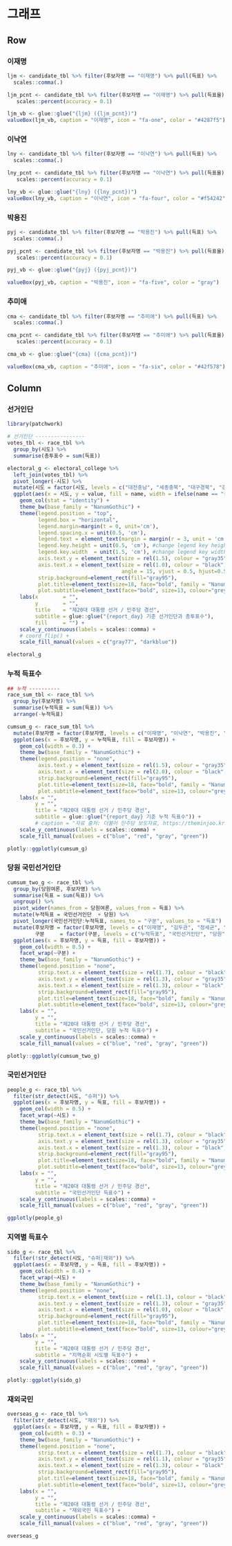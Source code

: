 
그래프
=================================================================================================


Row
-------------------------------------------------------------------------------

###  이재명

```r
ljm <- candidate_tbl %>% filter(후보자명 == "이재명") %>% pull(득표) %>% 
  scales::comma(.)

ljm_pcnt <- candidate_tbl %>% filter(후보자명 == "이재명") %>% pull(득표율) %>% 
   scales::percent(accuracy = 0.1)

ljm_vb <- glue::glue("{ljm} ({ljm_pcnt})")
valueBox(ljm_vb, caption = "이재명", icon = "fa-one", color = "#4287f5")
```

### 이낙연

```r
lny <- candidate_tbl %>% filter(후보자명 == "이낙연") %>% pull(득표) %>% 
  scales::comma(.)

lny_pcnt <- candidate_tbl %>% filter(후보자명 == "이낙연") %>% pull(득표율) %>% 
   scales::percent(accuracy = 0.1)

lny_vb <- glue::glue("{lny} ({lny_pcnt})")
valueBox(lny_vb, caption = "이낙연", icon = "fa-four", color = "#f54242")
```

### 박용진 

```r
pyj <- candidate_tbl %>% filter(후보자명 == "박용진") %>% pull(득표) %>% 
  scales::comma(.)

pyj_pcnt <- candidate_tbl %>% filter(후보자명 == "박용진") %>% pull(득표율) %>% 
   scales::percent(accuracy = 0.1)

pyj_vb <- glue::glue("{pyj} ({pyj_pcnt})")

valueBox(pyj_vb, caption = "박용진", icon = "fa-five", color = "gray")
```

### 추미애 

```r
cma <- candidate_tbl %>% filter(후보자명 == "추미애") %>% pull(득표) %>% 
  scales::comma(.)

cma_pcnt <- candidate_tbl %>% filter(후보자명 == "추미애") %>% pull(득표율) %>% 
   scales::percent(accuracy = 0.1)

cma_vb <- glue::glue("{cma} ({cma_pcnt})")

valueBox(cma_vb, caption = "추미애", icon = "fa-six", color = "#42f578")
```


Column {.tabset  .tabset-fade}
-------------------------------------------------------------------------------

### 선거인단


```r
library(patchwork)

# 선거인단 ----------------
votes_tbl <- race_tbl %>% 
  group_by(시도) %>% 
  summarise(총투표수 = sum(득표))

electoral_g <- electoral_college %>% 
  left_join(votes_tbl) %>% 
  pivot_longer(-시도) %>%  
  mutate(시도 = factor(시도, levels = c("대전충남", "세종충북", "대구경북", "강원", "1차 슈퍼데이", "광주전남", "전북", "제주", "부울경", "인천", "2차 슈퍼데이", "경기", "재외국민"))) %>% 
  ggplot(aes(x = 시도, y = value, fill = name, width = ifelse(name == "총투표수", 0.3, 0.5))) +
    geom_col(stat = "identity") +
    theme_bw(base_family = "NanumGothic") +
    theme(legend.position = "top",
          legend.box = "horizontal",
          legend.margin=margin(t = 0, unit='cm'),
          legend.spacing.x = unit(0.5, 'cm'),
          legend.text = element_text(margin = margin(r = 3, unit = 'cm')),
          legend.key.height = unit(0.5, 'cm'), #change legend key height
          legend.key.width  = unit(1.5, 'cm'), #change legend key width
          axis.text.y = element_text(size = rel(1.5), colour = "gray35", family = "NanumBarunpen", face="bold"),
          axis.text.x = element_text(size = rel(1.0), colour = "black", family = "NanumBarunpen", face="bold",
                                     angle = 15, vjust = 0.5, hjust=0.5),
          strip.background=element_rect(fill="gray95"),
          plot.title=element_text(size=18, face="bold", family = "NanumBarunpen"),
          plot.subtitle=element_text(face="bold", size=13, colour="grey10", family = "NanumBarunpen")) +
    labs(x        = "",
         y        = "",
         title    = "제20대 대통령 선거 / 민주당 경선",
         subtitle = glue::glue("{report_day} 기준 선거인단과 총투표수"),
         fill     = "") +
    scale_y_continuous(labels = scales::comma) +
    # coord_flip() +
    scale_fill_manual(values = c("gray77", "darkblue"))

electoral_g
```

### 누적 득표수


```r

## 누적 ----------
race_sum_tbl <- race_tbl %>% 
  group_by(후보자명) %>% 
  summarise(누적득표 = sum(득표)) %>% 
  arrange(-누적득표)

cumsum_g <- race_sum_tbl %>% 
  mutate(후보자명 = factor(후보자명, levels = c("이재명", "이낙연", "박용진", "추미애"))) %>% 
  ggplot(aes(x = 후보자명, y = 누적득표, fill = 후보자명)) +
    geom_col(width = 0.3) +
    theme_bw(base_family = "NanumGothic") +
    theme(legend.position = "none",
          axis.text.y = element_text(size = rel(1.5), colour = "gray35", family = "NanumBarunpen", face="bold"),
          axis.text.x = element_text(size = rel(2.0), colour = "black", family = "NanumBarunpen", face="bold"),
          strip.background=element_rect(fill="gray95"),
          plot.title=element_text(size=18, face="bold", family = "NanumBarunpen"),
          plot.subtitle=element_text(face="bold", size=13, colour="grey10", family = "NanumBarunpen")) +
    labs(x = "",
         y = "",
         title = "제20대 대통령 선거 / 민주당 경선",
         subtitle = glue::glue("{report_day} 기준 누적 득표수")) +
         # caption = "자료 출처: 더불어 민주당 보도자료, https://theminjoo.kr/board/lists/presskit") +
    scale_y_continuous(labels = scales::comma) +
    scale_fill_manual(values = c("blue", "red", "gray", "green"))

plotly::ggplotly(cumsum_g)
```

### 당원 국민선거인단


```r

cumsum_two_g <- race_tbl %>% 
  group_by(당원여론, 후보자명) %>% 
  summarise(득표 = sum(득표)) %>% 
  ungroup() %>% 
  pivot_wider(names_from = 당원여론, values_from = 득표) %>% 
  mutate(누적득표 = 국민선거인단  + 당원) %>% 
  pivot_longer(국민선거인단:누적득표, names_to = "구분", values_to = "득표") %>% 
  mutate(후보자명 = factor(후보자명, levels = c("이재명", "김두관", "정세균", "이낙연", "박용진", "추미애")),
         구분     = factor(구분, levels = c("누적득표", "국민선거인단", "당원", "재외국민"))) %>% 
  ggplot(aes(x = 후보자명, y = 득표, fill = 후보자명)) +
    geom_col(width = 0.5) +
    facet_wrap(~구분) +
    theme_bw(base_family = "NanumGothic") +
    theme(legend.position = "none",
          strip.text.x = element_text(size = rel(1.7), colour = "black", family = "NanumMyeongjo", face="bold"),
          axis.text.y = element_text(size = rel(1.3), colour = "gray35", family = "NanumBarunpen", face="bold"),
          axis.text.x = element_text(size = rel(1.3), colour = "black", family = "NanumBarunpen", face="bold"),
          strip.background=element_rect(fill="gray95"),
          plot.title=element_text(size=18, face="bold", family = "NanumBarunpen"),
          plot.subtitle=element_text(face="bold", size=13, colour="grey10", family = "NanumBarunpen")) +
    labs(x = "",
         y = "",
         title = "제20대 대통령 선거 / 민주당 경선",
         subtitle = "국민선거인단, 당원 누적 득표수") +
    scale_y_continuous(labels = scales::comma) +
    scale_fill_manual(values = c("blue", "red", "gray", "green"))  

plotly::ggplotly(cumsum_two_g)

```




### 국민선거인단


```r

people_g <- race_tbl %>% 
  filter(str_detect(시도, "슈퍼")) %>% 
  ggplot(aes(x = 후보자명, y = 득표, fill = 후보자명)) +
    geom_col(width = 0.5) +
    facet_wrap(~시도) +
    theme_bw(base_family = "NanumGothic") +
    theme(legend.position = "none",
          strip.text.x = element_text(size = rel(1.7), colour = "black", family = "NanumMyeongjo", face="bold"),
          axis.text.y = element_text(size = rel(1.3), colour = "gray35", family = "NanumBarunpen", face="bold"),
          axis.text.x = element_text(size = rel(1.3), colour = "black", family = "NanumBarunpen", face="bold"),
          strip.background=element_rect(fill="gray95"),
          plot.title=element_text(size=18, face="bold", family = "NanumBarunpen"),
          plot.subtitle=element_text(face="bold", size=13, colour="grey10", family = "NanumBarunpen")) +
    labs(x = "",
         y = "",
         title = "제20대 대통령 선거 / 민주당 경선",
         subtitle = "국민선거인단 득표수") +
    scale_y_continuous(labels = scales::comma) +
    scale_fill_manual(values = c("blue", "red", "gray", "green"))

ggplotly(people_g)
```

### 지역별 득표수


```r

sido_g <- race_tbl %>% 
  filter(!str_detect(시도, "슈퍼|재외")) %>% 
  ggplot(aes(x = 후보자명, y = 득표, fill = 후보자명)) +
    geom_col(width = 0.4) +
    facet_wrap(~시도) +
    theme_bw(base_family = "NanumGothic") +
    theme(legend.position = "none",
          strip.text.x = element_text(size = rel(1.1), colour = "black", family = "NanumMyeongjo", face="bold"),
          axis.text.y = element_text(size = rel(1.3), colour = "gray35", family = "NanumBarunpen", face="bold"),
          axis.text.x = element_text(size = rel(1.0), colour = "black", family = "NanumBarunpen", face="bold"),
          strip.background=element_rect(fill="gray95"),
          plot.title=element_text(size=18, face="bold", family = "NanumBarunpen"),
          plot.subtitle=element_text(face="bold", size=13, colour="grey10", family = "NanumBarunpen")) +
    labs(x = "",
         y = "",
         title = "제20대 대통령 선거 / 민주당 경선",
         subtitle = "지역순회 시도별 득표수") +
    scale_y_continuous(labels = scales::comma) +
    scale_fill_manual(values = c("blue", "red", "gray", "green"))

plotly::ggplotly(sido_g)

```


### 재외국민 {#ggplot-cumsum-votes-sido-overseas}

```r

overseas_g <- race_tbl %>% 
  filter(str_detect(시도, "재외")) %>% 
  ggplot(aes(x = 후보자명, y = 득표, fill = 후보자명)) +
    geom_col(width = 0.3) +
    theme_bw(base_family = "NanumGothic") +
    theme(legend.position = "none",
          strip.text.x = element_text(size = rel(1.7), colour = "black", family = "NanumMyeongjo", face="bold"),
          axis.text.y = element_text(size = rel(1.1), colour = "gray35", family = "NanumBarunpen", face="bold"),
          axis.text.x = element_text(size = rel(1.3), colour = "black", family = "NanumBarunpen", face="bold"),
          strip.background=element_rect(fill="gray95"),
          plot.title=element_text(size=18, face="bold", family = "NanumBarunpen"),
          plot.subtitle=element_text(face="bold", size=13, colour="grey10", family = "NanumBarunpen")) +
    labs(x = "",
         y = "",
         title = "제20대 대통령 선거 / 민주당 경선",
         subtitle = "재외국민 득표수") +
    scale_y_continuous(labels = scales::comma) +
    scale_fill_manual(values = c("blue", "red", "gray", "green"))

overseas_g
```